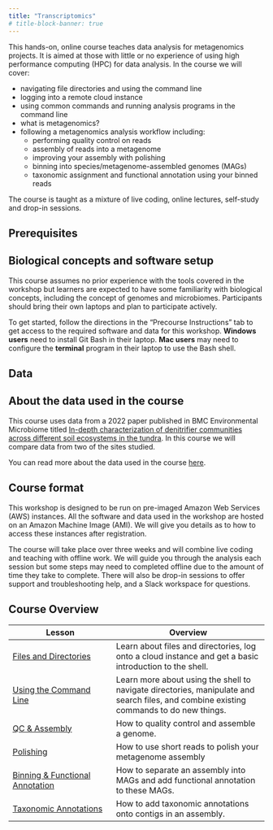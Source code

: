 ```yaml
---
title: "Transcriptomics"
# title-block-banner: true
---
```


This hands-on, online course teaches data analysis for metagenomics projects. It is aimed at those with little or no experience of using high performance computing (HPC) for data analysis. In the course we will cover:

-   navigating file directories and using the command line
-   logging into a remote cloud instance
-   using common commands and running analysis programs in the command line
-   what is metagenomics?
-   following a metagenomics analysis workflow including:
    -   performing quality control on reads
    -   assembly of reads into a metagenome
    -   improving your assembly with polishing
    -   binning into species/metagenome-assembled genomes (MAGs)
    -   taxonomic assignment and functional annotation using your binned reads

The course is taught as a mixture of live coding, online lectures, self-study and drop-in sessions.

## Prerequisites

::: callout-important
## Biological concepts and software setup

This course assumes no prior experience with the tools covered in the workshop but learners are expected to have some familiarity with biological concepts, including the concept of genomes and microbiomes. Participants should bring their own laptops and plan to participate actively.

To get started, follow the directions in the "Precourse Instructions" tab to get access to the required software and data for this workshop. **Windows users** need to install Git Bash in their laptop. **Mac users** may need to configure the **terminal** program in their laptop to use the Bash shell.
:::

## Data

::: callout-note
## About the data used in the course

This course uses data from a 2022 paper published in BMC Environmental Microbiome titled [In-depth characterization of denitrifier communities across different soil ecosystems in the tundra](https://environmentalmicrobiome.biomedcentral.com/articles/10.1186/s40793-022-00424-2). In this course we will compare data from two of the sites studied.

You can read more about the data used in the course [here](docs/miscellanea/extras/data.qmd).
:::

## Course format

This workshop is designed to be run on pre-imaged Amazon Web Services (AWS) instances. All the software and data used in the workshop are hosted on an Amazon Machine Image (AMI). We will give you details as to how to access these instances after registration.

The course will take place over three weeks and will combine live coding and teaching with offline work. We will guide you through the analysis each session but some steps may need to completed offline due to the amount of time they take to complete. There will also be drop-in sessions to offer support and troubleshooting help, and a Slack workspace for questions.

## Course Overview

| Lesson                                                                                   | Overview                                                                                                                               |
|-----------------------------|-------------------------------------------|
| [Files and Directories](docs/lesson01-files-and-directories/index.qmd)                   | Learn about files and directories, log onto a cloud instance and get a basic introduction to the shell.                                |
| [Using the Command Line](docs/lesson02-using-the-command-line/index.qmd)                 | Learn more about using the shell to navigate directories, manipulate and search files, and combine existing commands to do new things. |
| [QC & Assembly](docs/lesson03-qc-assembly/index.qmd)                                     | How to quality control and assemble a genome.                                                                                          |
| [Polishing](docs/lesson04-polishing/index.qmd)                                           | How to use short reads to polish your metagenome assembly                                                                              |
| [Binning & Functional Annotation](docs/lesson05-binning-functional-annotation/index.qmd) | How to separate an assembly into MAGs and add functional annotation to these MAGs.                                                     |
| [Taxonomic Annotations](docs/lesson06-taxonomic-annotations/index.qmd)                   | How to add taxonomic annotations onto contigs in an assembly.                                                                          |

<!-- | [Automating Analyses with Bash Scripts](docs/lesson07-automation-bash-scripts/index.qmd) | How to automate the analyses tasks in the previous lessons using Bash scripts. | -->
